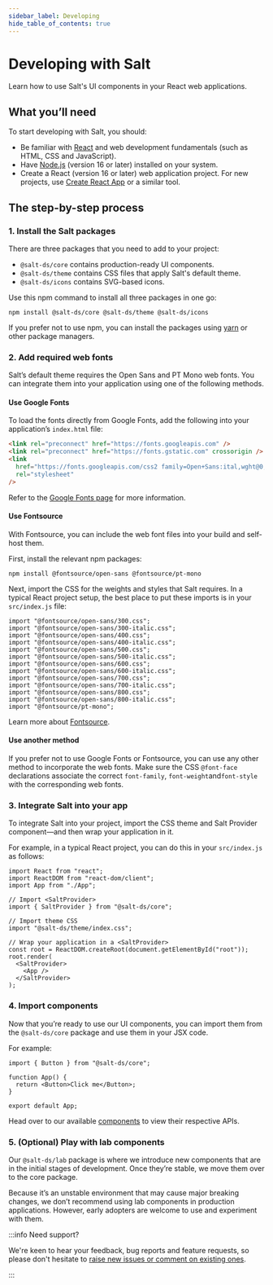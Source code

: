 ```yaml
---
sidebar_label: Developing
hide_table_of_contents: true
---
```



# Developing with Salt

<Content toc={toc}>

Learn how to use Salt's UI components in your React web applications.

## What you’ll need

To start developing with Salt, you should:

- Be familiar with [React](https://reactjs.org/) and web development fundamentals (such as HTML, CSS and JavaScript).
- Have [Node.js](https://nodejs.org/) (version 16 or later) installed on your system.
- Create a React (version 16 or later) web application project. For new projects, use [Create React App](https://github.com/facebook/create-react-app#creating-an-app) or a similar tool.

## The step-by-step process

### 1. Install the Salt packages

There are three packages that you need to add to your project:

- `@salt-ds/core` contains production-ready UI components.
- `@salt-ds/theme` contains CSS files that apply Salt's default theme.
- `@salt-ds/icons` contains SVG-based icons.

Use this npm command to install all three packages in one go:

```
npm install @salt-ds/core @salt-ds/theme @salt-ds/icons
```

If you prefer not to use npm, you can install the packages using [yarn](https://yarnpkg.com/) or other package managers.

### 2. Add required web fonts

Salt’s default theme requires the Open Sans and PT Mono web fonts. You can integrate them into your application using one of the following methods.

#### Use Google Fonts

To load the fonts directly from Google Fonts, add the following into your application’s `index.html` file:

```html
<link rel="preconnect" href="https://fonts.googleapis.com" />
<link rel="preconnect" href="https://fonts.gstatic.com" crossorigin />
<link
  href="https://fonts.googleapis.com/css2 family=Open+Sans:ital,wght@0,300;0,400;0,500;0,600;0,700;0,800;1,300;1,400;1,500;1,600;1,700;1,800&family=PT+Mono&display=swap"
  rel="stylesheet"
/>
```

Refer to the [Google Fonts page](https://fonts.google.com/share?selection.family=Open+Sans:ital,wght@0,300;0,400;0,500;0,600;0,700;0,800;1,300;1,400;1,500;1,600;1,700;1,800|PT+Mono) for more information.

#### Use Fontsource

With Fontsource, you can include the web font files into your build and self-host them.

First, install the relevant npm packages:

```
npm install @fontsource/open-sans @fontsource/pt-mono
```

Next, import the CSS for the weights and styles that Salt requires. In a typical React project setup, the best place to put these imports is in your `src/index.js` file:

```tsx
import "@fontsource/open-sans/300.css";
import "@fontsource/open-sans/300-italic.css";
import "@fontsource/open-sans/400.css";
import "@fontsource/open-sans/400-italic.css";
import "@fontsource/open-sans/500.css";
import "@fontsource/open-sans/500-italic.css";
import "@fontsource/open-sans/600.css";
import "@fontsource/open-sans/600-italic.css";
import "@fontsource/open-sans/700.css";
import "@fontsource/open-sans/700-italic.css";
import "@fontsource/open-sans/800.css";
import "@fontsource/open-sans/800-italic.css";
import "@fontsource/pt-mono";
```

Learn more about [Fontsource](https://fontsource.org/).

#### Use another method

If you prefer not to use Google Fonts or Fontsource, you can use any other method to incorporate the web fonts. Make sure the CSS `@font-face` declarations associate the correct `font-family`, `font-weight`and`font-style` with the corresponding web fonts.

<DevelopFontsAccordion />

### 3. Integrate Salt into your app

To integrate Salt into your project, import the CSS theme and Salt Provider component—and then wrap your application in it.

For example, in a typical React project, you can do this in your `src/index.js` as follows:

```tsx
import React from "react";
import ReactDOM from "react-dom/client";
import App from "./App";

// Import <SaltProvider>
import { SaltProvider } from "@salt-ds/core";

// Import theme CSS
import "@salt-ds/theme/index.css";

// Wrap your application in a <SaltProvider>
const root = ReactDOM.createRoot(document.getElementById("root"));
root.render(
  <SaltProvider>
    <App />
  </SaltProvider>
);
```

### 4. Import components

Now that you’re ready to use our UI components, you can import them from the `@salt-ds/core` package and use them in your JSX code.

For example:

```tsx
import { Button } from "@salt-ds/core";

function App() {
  return <Button>Click me</Button>;
}

export default App;
```

Head over to our available [components](/components/) to view their respective APIs.

### 5. (Optional) Play with lab components

Our `@salt-ds/lab` package is where we introduce new components that are in the initial stages of development. Once they’re stable, we move them over to the core package.

Because it’s an unstable environment that may cause major breaking changes, we don’t recommend using lab components in production applications. However, early adopters are welcome to use and experiment with them.

:::info Need support?

We're keen to hear your feedback, bug reports and feature requests, so please don't hesitate to [raise new issues or comment on existing ones](/support-and-contributions).

:::

</Content>
